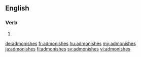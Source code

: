 ==English==

===Verb===
{{head|en}}

# {{en-third-person singular of|admonish}}

[[de:admonishes]]
[[fr:admonishes]]
[[hu:admonishes]]
[[my:admonishes]]
[[ja:admonishes]]
[[fi:admonishes]]
[[sv:admonishes]]
[[vi:admonishes]]
